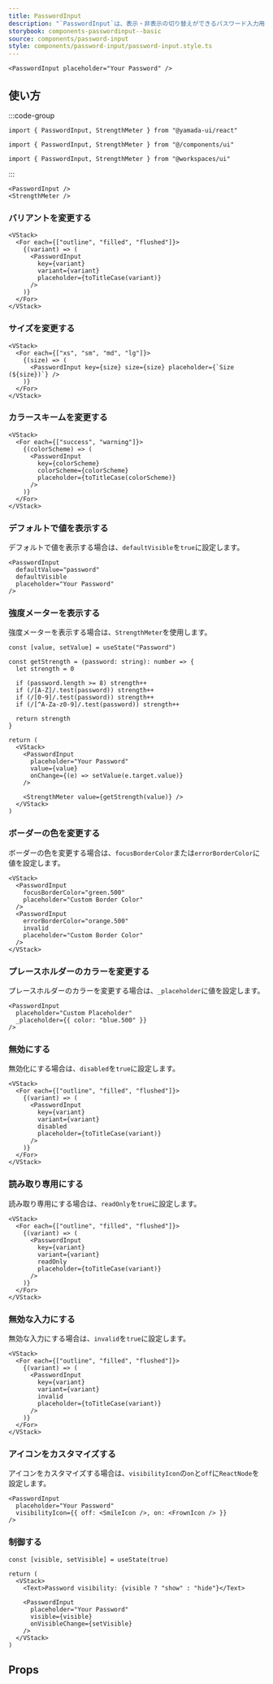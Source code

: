 ```yaml
---
title: PasswordInput
description: "`PasswordInput`は、表示・非表示の切り替えができるパスワード入力用のコンポーネントです。"
storybook: components-passwordinput--basic
source: components/password-input
style: components/password-input/password-input.style.ts
---
```


```tsx preview
<PasswordInput placeholder="Your Password" />
```

## 使い方

:::code-group

```tsx [package]
import { PasswordInput, StrengthMeter } from "@yamada-ui/react"
```

```tsx [alias]
import { PasswordInput, StrengthMeter } from "@/components/ui"
```

```tsx [monorepo]
import { PasswordInput, StrengthMeter } from "@workspaces/ui"
```

:::

```tsx
<PasswordInput />
<StrengthMeter />
```

### バリアントを変更する

```tsx preview
<VStack>
  <For each={["outline", "filled", "flushed"]}>
    {(variant) => (
      <PasswordInput
        key={variant}
        variant={variant}
        placeholder={toTitleCase(variant)}
      />
    )}
  </For>
</VStack>
```

### サイズを変更する

```tsx preview
<VStack>
  <For each={["xs", "sm", "md", "lg"]}>
    {(size) => (
      <PasswordInput key={size} size={size} placeholder={`Size (${size})`} />
    )}
  </For>
</VStack>
```

### カラースキームを変更する

```tsx preview
<VStack>
  <For each={["success", "warning"]}>
    {(colorScheme) => (
      <PasswordInput
        key={colorScheme}
        colorScheme={colorScheme}
        placeholder={toTitleCase(colorScheme)}
      />
    )}
  </For>
</VStack>
```

### デフォルトで値を表示する

デフォルトで値を表示する場合は、`defaultVisible`を`true`に設定します。

```tsx preview
<PasswordInput
  defaultValue="password"
  defaultVisible
  placeholder="Your Password"
/>
```

### 強度メーターを表示する

強度メーターを表示する場合は、`StrengthMeter`を使用します。

```tsx preview functional client
const [value, setValue] = useState("Password")

const getStrength = (password: string): number => {
  let strength = 0

  if (password.length >= 8) strength++
  if (/[A-Z]/.test(password)) strength++
  if (/[0-9]/.test(password)) strength++
  if (/[^A-Za-z0-9]/.test(password)) strength++

  return strength
}

return (
  <VStack>
    <PasswordInput
      placeholder="Your Password"
      value={value}
      onChange={(e) => setValue(e.target.value)}
    />

    <StrengthMeter value={getStrength(value)} />
  </VStack>
)
```

### ボーダーの色を変更する

ボーダーの色を変更する場合は、`focusBorderColor`または`errorBorderColor`に値を設定します。

```tsx preview
<VStack>
  <PasswordInput
    focusBorderColor="green.500"
    placeholder="Custom Border Color"
  />
  <PasswordInput
    errorBorderColor="orange.500"
    invalid
    placeholder="Custom Border Color"
  />
</VStack>
```

### プレースホルダーのカラーを変更する

プレースホルダーのカラーを変更する場合は、`_placeholder`に値を設定します。

```tsx preview
<PasswordInput
  placeholder="Custom Placeholder"
  _placeholder={{ color: "blue.500" }}
/>
```

### 無効にする

無効化にする場合は、`disabled`を`true`に設定します。

```tsx preview
<VStack>
  <For each={["outline", "filled", "flushed"]}>
    {(variant) => (
      <PasswordInput
        key={variant}
        variant={variant}
        disabled
        placeholder={toTitleCase(variant)}
      />
    )}
  </For>
</VStack>
```

### 読み取り専用にする

読み取り専用にする場合は、`readOnly`を`true`に設定します。

```tsx preview
<VStack>
  <For each={["outline", "filled", "flushed"]}>
    {(variant) => (
      <PasswordInput
        key={variant}
        variant={variant}
        readOnly
        placeholder={toTitleCase(variant)}
      />
    )}
  </For>
</VStack>
```

### 無効な入力にする

無効な入力にする場合は、`invalid`を`true`に設定します。

```tsx preview
<VStack>
  <For each={["outline", "filled", "flushed"]}>
    {(variant) => (
      <PasswordInput
        key={variant}
        variant={variant}
        invalid
        placeholder={toTitleCase(variant)}
      />
    )}
  </For>
</VStack>
```

### アイコンをカスタマイズする

アイコンをカスタマイズする場合は、`visibilityIcon`の`on`と`off`に`ReactNode`を設定します。

```tsx preview
<PasswordInput
  placeholder="Your Password"
  visibilityIcon={{ off: <SmileIcon />, on: <FrownIcon /> }}
/>
```

### 制御する

```tsx preview functional client
const [visible, setVisible] = useState(true)

return (
  <VStack>
    <Text>Password visibility: {visible ? "show" : "hide"}</Text>

    <PasswordInput
      placeholder="Your Password"
      visible={visible}
      onVisibleChange={setVisible}
    />
  </VStack>
)
```

## Props

<PropsTable name="password-input" />
